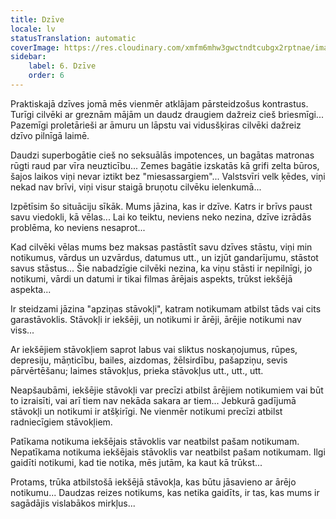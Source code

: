 ```yaml
---
title: Dzīve
locale: lv
statusTranslation: automatic
coverImage: https://res.cloudinary.com/xmfm6mhw3gwctndtcubgx2rptnae/image/upload/v1740468922/small_cover_tratado_de_psicologia_revolucionaria_a4c0dca4e0.webp
sidebar:
    label: 6. Dzīve
    order: 6
---
```

Praktiskajā dzīves jomā mēs vienmēr atklājam pārsteidzošus kontrastus. Turīgi cilvēki ar greznām mājām un daudz draugiem dažreiz cieš briesmīgi... Pazemīgi proletārieši ar āmuru un lāpstu vai vidusšķiras cilvēki dažreiz dzīvo pilnīgā laimē.

Daudzi superbogātie cieš no seksuālās impotences, un bagātas matronas rūgti raud par vīra neuzticību... Zemes bagātie izskatās kā grifi zelta būros, šajos laikos viņi nevar iztikt bez "miesassargiem"... Valstsvīri velk ķēdes, viņi nekad nav brīvi, viņi visur staigā bruņotu cilvēku ielenkumā...

Izpētīsim šo situāciju sīkāk. Mums jāzina, kas ir dzīve. Katrs ir brīvs paust savu viedokli, kā vēlas... Lai ko teiktu, neviens neko nezina, dzīve izrādās problēma, ko neviens nesaprot...

Kad cilvēki vēlas mums bez maksas pastāstīt savu dzīves stāstu, viņi min notikumus, vārdus un uzvārdus, datumus utt., un izjūt gandarījumu, stāstot savus stāstus... Šie nabadzīgie cilvēki nezina, ka viņu stāsti ir nepilnīgi, jo notikumi, vārdi un datumi ir tikai filmas ārējais aspekts, trūkst iekšējā aspekta...

Ir steidzami jāzina "apziņas stāvokļi", katram notikumam atbilst tāds vai cits garastāvoklis. Stāvokļi ir iekšēji, un notikumi ir ārēji, ārējie notikumi nav viss...

Ar iekšējiem stāvokļiem saprot labus vai sliktus noskaņojumus, rūpes, depresiju, māņticību, bailes, aizdomas, žēlsirdību, pašapziņu, sevis pārvērtēšanu; laimes stāvokļus, prieka stāvokļus utt., utt., utt.

Neapšaubāmi, iekšējie stāvokļi var precīzi atbilst ārējiem notikumiem vai būt to izraisīti, vai arī tiem nav nekāda sakara ar tiem... Jebkurā gadījumā stāvokļi un notikumi ir atšķirīgi. Ne vienmēr notikumi precīzi atbilst radniecīgiem stāvokļiem.

Patīkama notikuma iekšējais stāvoklis var neatbilst pašam notikumam. Nepatīkama notikuma iekšējais stāvoklis var neatbilst pašam notikumam. Ilgi gaidīti notikumi, kad tie notika, mēs jutām, ka kaut kā trūkst...

Protams, trūka atbilstošā iekšējā stāvokļa, kas būtu jāsavieno ar ārējo notikumu... Daudzas reizes notikums, kas netika gaidīts, ir tas, kas mums ir sagādājis vislabākos mirkļus...

